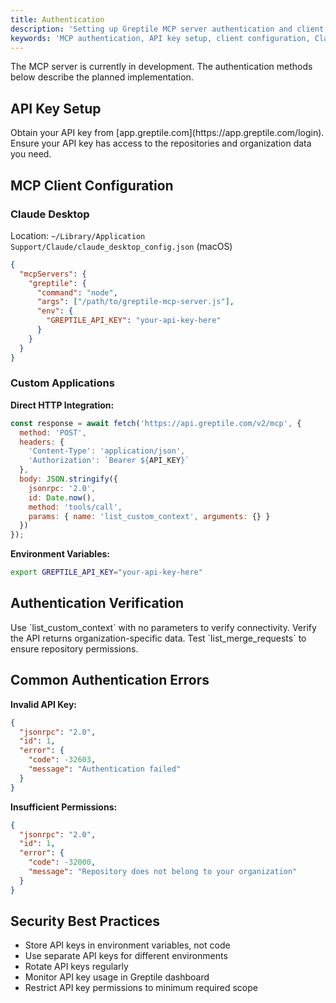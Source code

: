 ```yaml
---
title: Authentication
description: 'Setting up Greptile MCP server authentication and client configuration'
keywords: 'MCP authentication, API key setup, client configuration, Claude Desktop'
---
```


<Note>
The MCP server is currently in development. The authentication methods below describe the planned implementation.
</Note>

## API Key Setup

<Steps>
    <Step title="Get API Key">
        Obtain your API key from [app.greptile.com](https://app.greptile.com/login).
    </Step>
    <Step title="Verify Organization Access">
        Ensure your API key has access to the repositories and organization data you need.
    </Step>
</Steps>

## MCP Client Configuration

### Claude Desktop

Location: `~/Library/Application Support/Claude/claude_desktop_config.json` (macOS)

```json
{
  "mcpServers": {
    "greptile": {
      "command": "node",
      "args": ["/path/to/greptile-mcp-server.js"],
      "env": {
        "GREPTILE_API_KEY": "your-api-key-here"
      }
    }
  }
}
```

### Custom Applications

**Direct HTTP Integration:**
```javascript
const response = await fetch('https://api.greptile.com/v2/mcp', {
  method: 'POST',
  headers: {
    'Content-Type': 'application/json',
    'Authorization': `Bearer ${API_KEY}`
  },
  body: JSON.stringify({
    jsonrpc: '2.0',
    id: Date.now(),
    method: 'tools/call',
    params: { name: 'list_custom_context', arguments: {} }
  })
});
```

**Environment Variables:**
```bash
export GREPTILE_API_KEY="your-api-key-here"
```

## Authentication Verification

<Steps>
    <Step title="Test Connection">
        Use `list_custom_context` with no parameters to verify connectivity.
    </Step>
    <Step title="Check Organization Access">
        Verify the API returns organization-specific data.
    </Step>
    <Step title="Validate Repository Access">
        Test `list_merge_requests` to ensure repository permissions.
    </Step>
</Steps>

## Common Authentication Errors

**Invalid API Key:**
```json
{
  "jsonrpc": "2.0",
  "id": 1,
  "error": {
    "code": -32603,
    "message": "Authentication failed"
  }
}
```

**Insufficient Permissions:**
```json
{
  "jsonrpc": "2.0",
  "id": 1,
  "error": {
    "code": -32000,
    "message": "Repository does not belong to your organization"
  }
}
```

## Security Best Practices

- Store API keys in environment variables, not code
- Use separate API keys for different environments
- Rotate API keys regularly
- Monitor API key usage in Greptile dashboard
- Restrict API key permissions to minimum required scope
